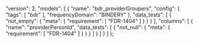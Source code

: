   "version": 2,
  "models": [
    {
      "name": "bdr_providerGroupers",
      "config": {
        "tags": [
          "bdr"
        ],
        "frequencyDomain": "BINDERY"
      },
      "data_tests": [
        {
          "not_empty": {
            "meta": {
              "requirement": [
                "FDR-1404"
              ]
            }
          }
        }
      ],
      "columns": [
        {
          "name": "providerPersonId",
          "data_tests": [
            {
              "not_null": {
                "meta": {
                  "requirement": [
                    "FDR-1404"
                  ]
                }
              }
            }
          ]
        }
      ]
    }
  ]
};
